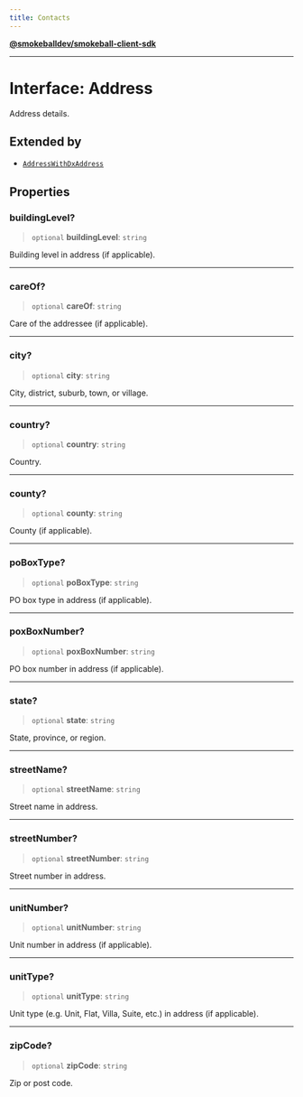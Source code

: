 ```yaml
---
title: Contacts
---
```

[**@smokeballdev/smokeball-client-sdk**](../../../../README.md)

***

# Interface: Address

Address details.

## Extended by

- [`AddressWithDxAddress`](AddressWithDxAddress.md)

## Properties

### buildingLevel?

> `optional` **buildingLevel**: `string`

Building level in address (if applicable).

***

### careOf?

> `optional` **careOf**: `string`

Care of the addressee (if applicable).

***

### city?

> `optional` **city**: `string`

City, district, suburb, town, or village.

***

### country?

> `optional` **country**: `string`

Country.

***

### county?

> `optional` **county**: `string`

County (if applicable).

***

### poBoxType?

> `optional` **poBoxType**: `string`

PO box type in address (if applicable).

***

### poxBoxNumber?

> `optional` **poxBoxNumber**: `string`

PO box number in address (if applicable).

***

### state?

> `optional` **state**: `string`

State, province, or region.

***

### streetName?

> `optional` **streetName**: `string`

Street name in address.

***

### streetNumber?

> `optional` **streetNumber**: `string`

Street number in address.

***

### unitNumber?

> `optional` **unitNumber**: `string`

Unit number in address (if applicable).

***

### unitType?

> `optional` **unitType**: `string`

Unit type (e.g. Unit, Flat, Villa, Suite, etc.) in address (if applicable).

***

### zipCode?

> `optional` **zipCode**: `string`

Zip or post code.
